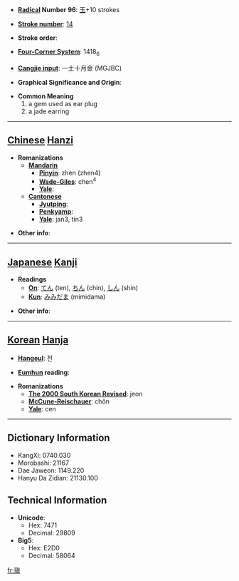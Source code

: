 * '''[[Wiktionary:Chinese radical index| Radical]] Number 96''': [[Wiktionary:Chinese radical index 玉|玉]]+10 strokes

* '''[[Wiktionary:Chinese total strokes index|Stroke number]]''': [[Wiktionary:Chinese total strokes index 14|14]]

* '''Stroke order''': 

* '''[[Wiktionary:Chinese four corner index|Four-Corner System]]''': 1418<sub>6</sub>

* '''[[Wiktionary:Chinese Cangjie index|Cangjie input]]''': 一土十月金 (MGJBC)

* '''Graphical Significance and Origin''': 

* '''Common Meaning'''
*#a gem used as ear plug
*# a jade earring


----

== [[Chinese]] [[Hanzi]] ==

* '''Romanizations'''
** '''[[Mandarin]]'''
*** '''[[Pinyin]]''': zhèn (zhen4)
*** '''[[Wade-Giles]]''': chen<sup>4</sup>
*** '''[[Yale]]''': 
** '''[[Cantonese]]'''
*** '''[[Jyutping]]''':
*** '''[[Penkyamp]]''': 
*** '''[[Yale]]''': jan3, tin3

* '''Other info''': 

----

== [[Japanese]] [[Kanji]] ==

* '''Readings'''
** '''[[On]]''': [[てん]] (ten), [[ちん]] (chin), [[しん]] (shin)
** '''[[Kun]]''': [[みみだま]] (mimidama)

* '''Other info''':  

----

== [[Korean]] [[Hanja]] ==

* '''[[Hangeul]]''': 전

* '''[[Eumhun]] reading''': 

* '''Romanizations'''
** '''[[The 2000 South Korean Revised Romanization|The 2000 South Korean Revised]]''': jeon
** '''[[McCune-Reischauer]]''': chŏn
** '''[[Yale]]''': cen

----

== Dictionary Information ==

* KangXi: 0740.030
* Morobashi: 21167
* Dae Jaweon: 1149.220
* Hanyu Da Zidian: 21130.100

== Technical Information ==

* '''Unicode''':
** Hex: 7471
** Decimal: 29809
* '''Big5''':
** Hex: E2D0
** Decimal: 58064

[[fr:瑱]]